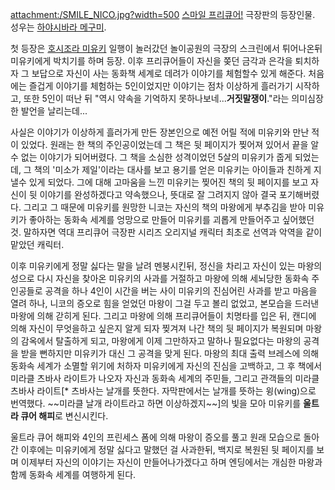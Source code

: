 attachment:/SMILE_NICO.jpg?width=500
[[스마일 프리큐어!]] 극장판의 등장인물. 성우는 [[하야시바라 메구미]]. 

첫 등장은 [[호시조라 미유키]] 일행이 놀러갔던 놀이공원의 극장의 스크린에서 튀어나온뒤 미유키에게 박치기를 하며 등장. 이후 프리큐어들이 자신을 쫒던 금각과 은각을 퇴치하자 그 보답으로 자신이 사는 동화책 세계로 데려가 이야기를 체험할수 있게 해준다. 처음에는 즐겁게 이야기를 체험하는 5인이었지만 이야기는 점차 이상하게 흘러가기 시작하고, 또한 5인이 떠난 뒤 "역시 약속을 기억하지 못하나보네...'''거짓말쟁이'''."라는 의미심장한 발언을 날리는데...

사실은 이야기가 이상하게 흘러가게 만든 장본인으로 예전 어릴 적에 미유키와 만난 적이 있었다. 원래는 한 책의 주인공이었는데 그 책은 뒷 페이지가 찢어져 있어서 끝을 알수 없는 이야기가 되어버렸다. 그 책을 소심한 성격이었던 5살의 미유키가 줍게 되었는데, 그 책의 '미소가 제일'이라는 대사를 보고 용기를 얻은 미유키는 아이들과 친하게 지낼수 있게 되었다. 그에 대해 고마움을 느낀 미유키는 찢어진 책의 뒷 페이지를 보고 자신이 뒷 이야기를 완성하겠다고 약속했으나, 뜻대로 잘 그려지지 않아 결국 포기해버렸다. 그리고 그 때문에 미유키를 원망한 니코는 자신의 책의 마왕에게 부추김을 받아 미유키가 좋아하는 동화속 세계를 엉망으로 만들어 미유키를 괴롭게 만들어주고 싶어했던 것. 말하자면 역대 프리큐어 극장판 시리즈 오리지널 캐릭터 최초로 선역과 악역을 같이 맡았던 캐릭터.

이후 미유키에게 정말 싫다는 말을 날려 멘붕시킨뒤, 정신을 차리고 자신이 있는 마왕의 성으로 다시 자신을 찾아온 미유키의 사과를 거절하고 마왕에 의해 세뇌당한 동화속 주인공들로 공격을 하나 4인이 시간을 버는 사이 미유키의 진심어린 사과를 받고 마음을 열려 하나, 니코의 증오로 힘을 얻었던 마왕이 그걸 두고 볼리 없었고, 본모습을 드러낸 마왕에 의해 갇히게 된다. 그리고 마왕에 의해 프리큐어들이 치명타를 입은 뒤, 캔디에 의해 자신이 무엇을하고 싶은지 알게 되자 찢겨져 나간 책의 뒷 페이지가 복원되며 마왕의 감옥에서 탈출하게 되고, 마왕에게 이제 그만하자고 말하나 필요없다는 마왕의 공격을 받을 뻔하지만 미유키가 대신 그 공격을 맞게 된다. 마왕의 최대 출력 브레스에 의해 동화속 세계가 소멸할 위기에 처하자 미유키에게 자신의 진심을 고백하고, 그 후 책에서 미라클 츠바사 라이트가 나오자 자신과 동화속 세계의 주민들, 그리고 관객들의 미라클 츠바사 라이트[* 츠바사는 날개를 뜻한다. 자막판에서는 날개를 뜻하는 윙(wing)으로 번역했다. ~~미라클 날개 라이트라고 하면 이상하겠지~~]의 빛을 모아 미유키를 '''울트라 큐어 해피'''로 변신시킨다.

울트라 큐어 해피와 4인의 프린세스 폼에 의해 마왕이 증오를 풀고 원래 모습으로 돌아간 이후에는 미유키에게 정말 싫다고 말했던 걸 사과한뒤, 백지로 복원된 뒷 페이지를 보며 이제부터 자신의 이야기는 자신이 만들어나가겠다고 하며 엔딩에서는 개심한 마왕과 함께 동화속 세계를 여행하게 된다.
